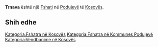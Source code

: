 {{Fshat në Kosovës
 | Emri                = Trnava
 | EmriAlt                = Shpat,Shpati,Ternave,Ternay,Terrnav,Terrnava,Terrnave,Trnava,Tërnavë,Tërnay,Tërrnav,Tërrnava,Tërrnavë,Трнава
 | Emri (Rasa dhanore) = 
 | Figura              = 
 | Shteti              = Kosovës
 | Komuna              = Podujevë
 | Kodi postar         = 
 | Sipërfaqja          = 

 | Popullsia           = 

 | Regj. i popullsisë  = 
 | Dend. e popullsisë  = 
 | Faqja zyrtare       = 
 <!--- Koordinatat ----> 
 | Gjerësia            = 42.80167
 | Gjatësia            = 21.20111
 | Lartësia            = 
}}
'''Trnava''' është një [[Fshati]] në [[Podujevë]] të [[Kosovës]].

<!-- == Gjeografia == -->
<!-- == Historia == -->
<!-- == Demografia == -->
== Shih edhe ==
{{Komuna Podujevë}}
{{Kosovo-Administrata-Cung}}

[[Kategoria:Fshatra në Kosovës]]
[[Kategoria:Fshatra në Kommunes Podujevë]]
[[Kategoria:Vendbanime në Kosovës]]